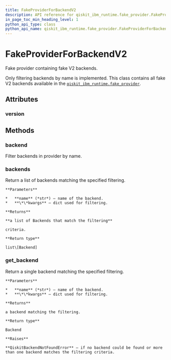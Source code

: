 ```yaml
---
title: FakeProviderForBackendV2
description: API reference for qiskit_ibm_runtime.fake_provider.FakeProviderForBackendV2
in_page_toc_min_heading_level: 1
python_api_type: class
python_api_name: qiskit_ibm_runtime.fake_provider.FakeProviderForBackendV2
---
```


# FakeProviderForBackendV2

<Class id="qiskit_ibm_runtime.fake_provider.FakeProviderForBackendV2" isDedicatedPage={true} github="https://github.com/qiskit/qiskit-ibm-runtime/tree/stable/0.19/qiskit_ibm_runtime/fake_provider/fake_provider.py" signature="FakeProviderForBackendV2">
  Fake provider containing fake V2 backends.

  Only filtering backends by name is implemented. This class contains all fake V2 backends available in the [`qiskit_ibm_runtime.fake_provider`](fake_provider#module-qiskit_ibm_runtime.fake_provider "qiskit_ibm_runtime.fake_provider").

  ## Attributes

  ### version

  <Attribute id="qiskit_ibm_runtime.fake_provider.FakeProviderForBackendV2.version" name="version" attributeValue="= 1" />

  ## Methods

  ### backend

  <Function id="qiskit_ibm_runtime.fake_provider.FakeProviderForBackendV2.backend" name="backend" signature="backend(name=None, **kwargs)">
    Filter backends in provider by name.
  </Function>

  ### backends

  <Function id="qiskit_ibm_runtime.fake_provider.FakeProviderForBackendV2.backends" name="backends" signature="backends(name=None, **kwargs)">
    Return a list of backends matching the specified filtering.

    **Parameters**

    *   **name** (*str*) – name of the backend.
    *   **\*\*kwargs** – dict used for filtering.

    **Returns**

    **a list of Backends that match the filtering**

    criteria.

    **Return type**

    list\[Backend]
  </Function>

  ### get\_backend

  <Function id="qiskit_ibm_runtime.fake_provider.FakeProviderForBackendV2.get_backend" name="get_backend" signature="get_backend(name=None, **kwargs)">
    Return a single backend matching the specified filtering.

    **Parameters**

    *   **name** (*str*) – name of the backend.
    *   **\*\*kwargs** – dict used for filtering.

    **Returns**

    a backend matching the filtering.

    **Return type**

    Backend

    **Raises**

    **QiskitBackendNotFoundError** – if no backend could be found or more than one backend matches the filtering criteria.
  </Function>
</Class>

